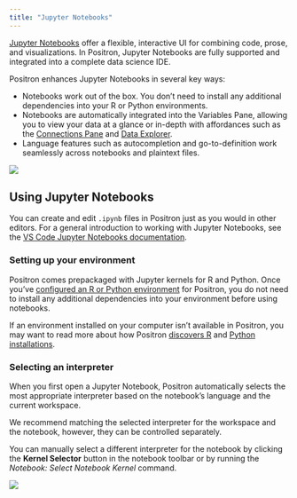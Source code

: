 ```yaml
---
title: "Jupyter Notebooks"
---
```


[Jupyter Notebooks](https://jupyter-notebook.readthedocs.io/en/latest/notebook.html) offer a flexible, interactive UI for combining code, prose, and visualizations. In Positron, Jupyter Notebooks are fully supported and integrated into a complete data science IDE.

Positron enhances Jupyter Notebooks in several key ways:

-   Notebooks work out of the box. You don't need to install any additional dependencies into your R or Python environments.
-   Notebooks are automatically integrated into the Variables Pane, allowing you to view your data at a glance or in-depth with affordances such as the [Connections Pane](connections-pane.qmd) and [Data Explorer](data-explorer.qmd).
-   Language features such as autocompletion and go-to-definition work seamlessly across notebooks and plaintext files.

![](images/jupyter-notebooks-astropy.png)

## Using Jupyter Notebooks

You can create and edit `.ipynb` files in Positron just as you would in other editors. For a general introduction to working with Jupyter Notebooks, see the [VS Code Jupyter Notebooks documentation](https://code.visualstudio.com/docs/datascience/jupyter-notebooks).

### Setting up your environment

Positron comes prepackaged with Jupyter kernels for R and Python. Once you've [configured an R or Python environment](managing-interpreters.qmd) for Positron, you do not need to install any additional dependencies into your environment before using notebooks.

If an environment installed on your computer isn't available in Positron, you may want to read more about how Positron [discovers R](r-installations.qmd) and [Python installations](python-installations.qmd).

### Selecting an interpreter

When you first open a Jupyter Notebook, Positron automatically selects the most appropriate interpreter based on the notebook's language and the current workspace.

::: callout-tip
We recommend matching the selected interpreter for the workspace and the notebook, however, they can be controlled separately.
:::

You can manually select a different interpreter for the notebook by clicking the **Kernel Selector** button in the notebook toolbar or by running the _Notebook: Select Notebook Kernel_ command.

![](images/jupyter-notebooks-kernel-selector.png)